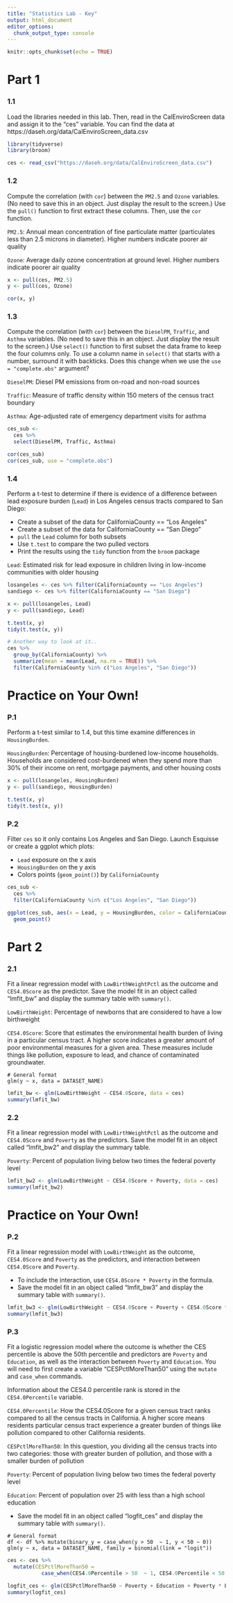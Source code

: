 ```yaml
---
title: "Statistics Lab - Key"
output: html_document
editor_options: 
  chunk_output_type: console
---
```


```r
knitr::opts_chunk$set(echo = TRUE)
```

# Part 1

### 1.1

Load the libraries needed in this lab. Then, read in the CalEnviroScreen data and assign it to the "ces" variable. You can find the data at https://daseh.org/data/CalEnviroScreen_data.csv


```r
library(tidyverse)
library(broom)
```

```r
ces <- read_csv("https://daseh.org/data/CalEnviroScreen_data.csv")
```

### 1.2

Compute the correlation (with `cor`) between the `PM2.5` and `Ozone` variables. (No need to save this in an object. Just display the result to the screen.) Use the `pull()` function to first extract these columns. Then, use the `cor` function.

`PM2.5`: Annual mean concentration of fine particulate matter (particulates less than 2.5 microns in diameter). Higher numbers indicate poorer air quality

`Ozone`: Average daily ozone concentration at ground level. Higher numbers indicate poorer air quality

```r
x <- pull(ces, PM2.5)
y <- pull(ces, Ozone)

cor(x, y)
```

### 1.3

Compute the correlation (with `cor`) between the `DieselPM`, `Traffic`, and `Asthma` variables. (No need to save this in an object. Just display the result to the screen.) Use `select()` function to first subset the data frame to keep the four columns only. To use a column name in `select()` that starts with a number, surround it with backticks. Does this change when we use the `use = "complete.obs"` argument? 

`DieselPM`: Diesel PM emissions from on-road and non-road sources

`Traffic`: Measure of traffic density within 150 meters of the census tract boundary

`Asthma`: Age-adjusted rate of emergency department visits for asthma

```r
ces_sub <-
  ces %>%
  select(DieselPM, Traffic, Asthma)

cor(ces_sub)
cor(ces_sub, use = "complete.obs")
```

### 1.4

Perform a t-test to determine if there is evidence of a difference between lead exposure burden (`Lead`) in Los Angeles census tracts compared to San Diego:

* Create a subset of the data for CaliforniaCounty == "Los Angeles"
* Create a subset of the data for CaliforniaCounty == "San Diego"
* `pull` the `Lead` column for both subsets
* Use `t.test` to compare the two pulled vectors
* Print the results using the `tidy` function from the `broom` package

`Lead`: Estimated risk for lead exposure in children living in low-income communities with older housing

```r
losangeles <- ces %>% filter(CaliforniaCounty == "Los Angeles")
sandiego <- ces %>% filter(CaliforniaCounty == "San Diego")

x <- pull(losangeles, Lead)
y <- pull(sandiego, Lead)

t.test(x, y)
tidy(t.test(x, y))

# Another way to look at it..
ces %>% 
  group_by(CaliforniaCounty) %>% 
  summarize(mean = mean(Lead, na.rm = TRUE)) %>% 
  filter(CaliforniaCounty %in% c("Los Angeles", "San Diego"))
```


# Practice on Your Own!

### P.1

Perform a t-test similar to 1.4, but this time examine differences in `HousingBurden`. 

`HousingBurden`: Percentage of housing-burdened low-income households. Households are considered cost-burdened when they spend more than 30% of their income on rent, mortgage payments, and other housing costs

```r
x <- pull(losangeles, HousingBurden)
y <- pull(sandiego, HousingBurden)

t.test(x, y)
tidy(t.test(x, y))
```

### P.2 

Filter `ces` so it only contains Los Angeles and San Diego. Launch Esquisse or create a ggplot which plots:

* `Lead` exposure on the x axis
* `HousingBurden` on the y axis
* Colors points (`geom_point()`) by `CaliforniaCounty`

```r
ces_sub <- 
  ces %>% 
  filter(CaliforniaCounty %in% c("Los Angeles", "San Diego"))

ggplot(ces_sub, aes(x = Lead, y = HousingBurden, color = CaliforniaCounty)) +
  geom_point()
```


# Part 2

### 2.1

Fit a linear regression model with `LowBirthWeightPctl` as the outcome and `CES4.0Score` as the predictor. Save the model fit in an object called "lmfit_bw" and display the summary table with `summary()`.

`LowBirthWeight`: Percentage of newborns that are considered to have a low birthweight

`CES4.0Score`: Score that estimates the environmental health burden of living in a particular census tract. A higher score indicates a greater amount of poor environmental measures for a given area. These measures include things like pollution, exposure to lead, and chance of contaminated groundwater.

```
# General format
glm(y ~ x, data = DATASET_NAME)
```

```r
lmfit_bw <- glm(LowBirthWeight ~ CES4.0Score, data = ces)
summary(lmfit_bw)
```

### 2.2

Fit a linear regression model with `LowBirthWeightPctl` as the outcome and `CES4.0Score` and `Poverty` as the predictors. Save the model fit in an object called "lmfit_bw2" and display the summary table.

`Poverty`: Percent of population living below two times the federal poverty level

```r
lmfit_bw2 <- glm(LowBirthWeight ~ CES4.0Score + Poverty, data = ces)
summary(lmfit_bw2)
```


# Practice on Your Own!

### P.2

Fit a linear regression model with `LowBirthWeight` as the outcome, `CES4.0Score` and `Poverty` as the predictors, and interaction between `CES4.0Score` and `Poverty`.

- To include the interaction, use `CES4.0Score * Poverty` in the formula. 
- Save the model fit in an object called "lmfit_bw3" and display the summary table with `summary()`.

```r
lmfit_bw3 <- glm(LowBirthWeight ~ CES4.0Score + Poverty + CES4.0Score * Poverty, data = ces)
summary(lmfit_bw3)
```

### P.3

Fit a logistic regression model where the outcome is whether the CES percentile is above the 50th percentile and predictors are `Poverty` and `Education`, as well as the interaction between `Poverty` and `Education`. You will need to first create a variable "CESPctlMoreThan50" using the `mutate` and `case_when` commands.

Information about the CES4.0 percentile rank is stored in the `CES4.0Percentile` variable.

`CES4.0Percentile`: How the CES4.0Score for a given census tract ranks compared to all the census tracts in California. A higher score means residents particular census tract experience a greater burden of things like pollution compared to other California residents. 

`CESPctlMoreThan50`: In this question, you dividing all the census tracts into two categories: those with greater burden of pollution, and those with a smaller burden of pollution

`Poverty`: Percent of population living below two times the federal poverty level

`Education`: Percent of population over 25 with less than a high school education

- Save the model fit in an object called "logfit_ces" and display the summary table with `summary()`.

```
# General format
df <- df %>% mutate(binary_y = case_when(y > 50  ~ 1, y < 50 ~ 0)) 
glm(y ~ x, data = DATASET_NAME, family = binomial(link = "logit"))
```

```r
ces <- ces %>% 
  mutate(CESPctlMoreThan50 = 
           case_when(CES4.0Percentile > 50  ~ 1, CES4.0Percentile < 50 ~ 0))

logfit_ces <- glm(CESPctlMoreThan50 ~ Poverty + Education + Poverty * Education, data = ces, family = binomial(link = "logit"))
summary(logfit_ces)
```

